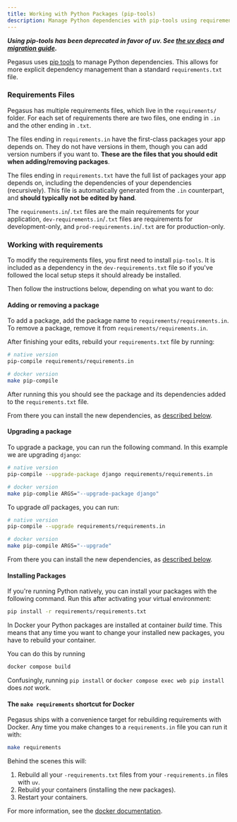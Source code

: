 ```yaml
---
title: Working with Python Packages (pip-tools)
description: Manage Python dependencies with pip-tools using requirements.in files, pip-compile commands, and Docker container rebuilds for package management.
---
```


__*Using pip-tools has been deprecated in favor of uv. See [the uv docs](/python/uv) and [migration guide](/cookbooks/#migrating-from-pip-tools-to-uv).*__

Pegasus uses [pip tools](https://github.com/jazzband/pip-tools) to manage Python dependencies.
This allows for more explicit dependency management than a standard `requirements.txt` file.

### Requirements Files

Pegasus has multiple requirements files, which live in the `requirements/` folder.
For each set of requirements there are two files, one ending in `.in` and the other ending in `.txt`.

The files ending in `requirements.in` have the first-class packages your app depends on.
They do not have versions in them, though you can add version numbers if you want to.
**These are the files that you should edit when adding/removing packages**.

The files ending in `requirements.txt` have the full list of packages your app depends on,
including the dependencies of your dependencies (recursively).
This file is automatically generated from the `.in` counterpart, and **should typically not be edited by hand**.

The `requirements.in`/`.txt` files are the main requirements for your application, `dev-requirements.in`/`.txt` files
are requirements for development-only, and `prod-requirements.in`/`.txt` are for production-only.

### Working with requirements

To modify the requirements files, you first need to install `pip-tools`.
It is included as a dependency in the `dev-requirements.txt` file so if you've followed the local setup
steps it should already be installed.

Then follow the instructions below, depending on what you want to do:

#### Adding or removing a package

To add a package, add the package name to `requirements/requirements.in`.
To remove a package, remove it from `requirements/requirements.in`.

After finishing your edits, rebuild your `requirements.txt` file by running:

```bash
# native version
pip-compile requirements/requirements.in

# docker version
make pip-compile
```

After running this you should see the package and its dependencies added to the `requirements.txt` file.

From there you can install the new dependencies, as [described below](#installing-packages).

#### Upgrading a package

To upgrade a package, you can run the following command. In this example we are upgrading `django`:

```bash
# native version
pip-compile --upgrade-package django requirements/requirements.in

# docker version
make pip-complie ARGS="--upgrade-package django"
```

To upgrade *all* packages, you can run:

```bash
# native version
pip-compile --upgrade requirements/requirements.in

# docker version
make pip-compile ARGS="--upgrade"
```

From there you can install the new dependencies, as [described below](#installing-packages).

#### Installing Packages

If you're running Python natively, you can install your packages with the following command.
Run this after activating your virtual environment:

```bash
pip install -r requirements/requirements.txt
```

In Docker your Python packages are installed at container *build* time.
This means that any time you want to change your installed new packages, you have to rebuild your container.

You can do this by running

```bash
docker compose build
```

Confusingly, running `pip install` or `docker compose exec web pip install` does *not* work.

#### The `make requirements` shortcut for Docker

Pegasus ships with a convenience target for rebuilding requirements with Docker.
Any time you make changes to a `requirements.in` file you can run it with:

```bash
make requirements
```

Behind the scenes this will:

1. Rebuild all your `-requirements.txt` files from your `-requirements.in` files with `uv`.
2. Rebuild your containers (installing the new packages).
3. Restart your containers.

For more information, see the [docker documentation](/docker/#updating-python-packages).
